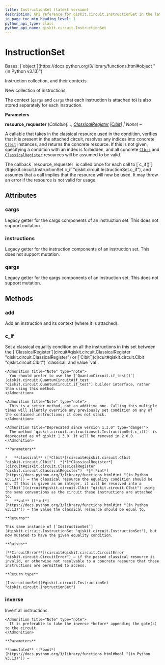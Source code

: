 ```yaml
---
title: InstructionSet (latest version)
description: API reference for qiskit.circuit.InstructionSet in the latest version of qiskit
in_page_toc_min_heading_level: 1
python_api_type: class
python_api_name: qiskit.circuit.InstructionSet
---
```


# InstructionSet

<Class id="qiskit.circuit.InstructionSet" isDedicatedPage={true} github="https://github.com/Qiskit/qiskit/tree/stable/1.4/qiskit/circuit/instructionset.py#L29-L179" signature="qiskit.circuit.InstructionSet(*, resource_requester=None)" modifiers="class">
  Bases: [`object`](https://docs.python.org/3/library/functions.html#object "(in Python v3.13)")

  Instruction collection, and their contexts.

  New collection of instructions.

  The context (`qargs` and `cargs` that each instruction is attached to) is also stored separately for each instruction.

  **Parameters**

  **resource\_requester** (*Callable\[...,* [*ClassicalRegister*](circuit#qiskit.circuit.ClassicalRegister "qiskit.circuit.ClassicalRegister")  *|*[*Clbit*](circuit#qiskit.circuit.Clbit "qiskit.circuit.Clbit")*] | None*) –

  A callable that takes in the classical resource used in the condition, verifies that it is present in the attached circuit, resolves any indices into concrete [`Clbit`](circuit#qiskit.circuit.Clbit "qiskit.circuit.Clbit") instances, and returns the concrete resource. If this is not given, specifying a condition with an index is forbidden, and all concrete [`Clbit`](circuit#qiskit.circuit.Clbit "qiskit.circuit.Clbit") and [`ClassicalRegister`](circuit#qiskit.circuit.ClassicalRegister "qiskit.circuit.ClassicalRegister") resources will be assumed to be valid.

  <Admonition title="Note" type="note">
    The callback `resource_requester` is called once for each call to [`c_if()`](#qiskit.circuit.InstructionSet.c_if "qiskit.circuit.InstructionSet.c_if"), and assumes that a call implies that the resource will now be used. It may throw an error if the resource is not valid for usage.
  </Admonition>

  ## Attributes

  ### cargs

  <Attribute id="qiskit.circuit.InstructionSet.cargs">
    Legacy getter for the cargs components of an instruction set. This does not support mutation.
  </Attribute>

  ### instructions

  <Attribute id="qiskit.circuit.InstructionSet.instructions">
    Legacy getter for the instruction components of an instruction set. This does not support mutation.
  </Attribute>

  ### qargs

  <Attribute id="qiskit.circuit.InstructionSet.qargs">
    Legacy getter for the qargs components of an instruction set. This does not support mutation.
  </Attribute>

  ## Methods

  ### add

  <Function id="qiskit.circuit.InstructionSet.add" github="https://github.com/Qiskit/qiskit/tree/stable/1.4/qiskit/circuit/instructionset.py#L75-L83" signature="add(instruction, qargs=None, cargs=None)">
    Add an instruction and its context (where it is attached).
  </Function>

  ### c\_if

  <Function id="qiskit.circuit.InstructionSet.c_if" github="https://github.com/Qiskit/qiskit/tree/stable/1.4/qiskit/circuit/instructionset.py#L109-L155" signature="c_if(classical, val)">
    Set a classical equality condition on all the instructions in this set between the [`ClassicalRegister`](circuit#qiskit.circuit.ClassicalRegister "qiskit.circuit.ClassicalRegister") or [`Clbit`](circuit#qiskit.circuit.Clbit "qiskit.circuit.Clbit") `classical` and value `val`.

    <Admonition title="Note" type="note">
      You should prefer to use the [`QuantumCircuit.if_test()`](qiskit.circuit.QuantumCircuit#if_test "qiskit.circuit.QuantumCircuit.if_test") builder interface, rather than using this method.
    </Admonition>

    <Admonition title="Note" type="note">
      This is a setter method, not an additive one. Calling this multiple times will silently override any previously set condition on any of the contained instructions; it does not stack.
    </Admonition>

    <Admonition title="Deprecated since version 1.3.0" type="danger">
      The method `qiskit.circuit.instructionset.InstructionSet.c_if()` is deprecated as of qiskit 1.3.0. It will be removed in 2.0.0.
    </Admonition>

    **Parameters**

    *   **classical** ([*Clbit*](circuit#qiskit.circuit.Clbit "qiskit.circuit.Clbit")  *|*[*ClassicalRegister*](circuit#qiskit.circuit.ClassicalRegister "qiskit.circuit.ClassicalRegister")  *|*[*int*](https://docs.python.org/3/library/functions.html#int "(in Python v3.13)")) – the classical resource the equality condition should be on. If this is given as an integer, it will be resolved into a [`Clbit`](circuit#qiskit.circuit.Clbit "qiskit.circuit.Clbit") using the same conventions as the circuit these instructions are attached to.
    *   **val** ([*int*](https://docs.python.org/3/library/functions.html#int "(in Python v3.13)")) – the value the classical resource should be equal to.

    **Returns**

    This same instance of [`InstructionSet`](#qiskit.circuit.InstructionSet "qiskit.circuit.InstructionSet"), but now mutated to have the given equality condition.

    **Raises**

    [**CircuitError**](circuit#qiskit.circuit.CircuitError "qiskit.circuit.CircuitError") – if the passed classical resource is invalid, or otherwise not resolvable to a concrete resource that these instructions are permitted to access.

    **Return type**

    [InstructionSet](#qiskit.circuit.InstructionSet "qiskit.circuit.InstructionSet")
  </Function>

  ### inverse

  <Function id="qiskit.circuit.InstructionSet.inverse" github="https://github.com/Qiskit/qiskit/tree/stable/1.4/qiskit/circuit/instructionset.py#L90-L107" signature="inverse(annotated=False)">
    Invert all instructions.

    <Admonition title="Note" type="note">
      It is preferable to take the inverse *before* appending the gate(s) to the circuit.
    </Admonition>

    **Parameters**

    **annotated** ([*bool*](https://docs.python.org/3/library/functions.html#bool "(in Python v3.13)")) –
  </Function>
</Class>

